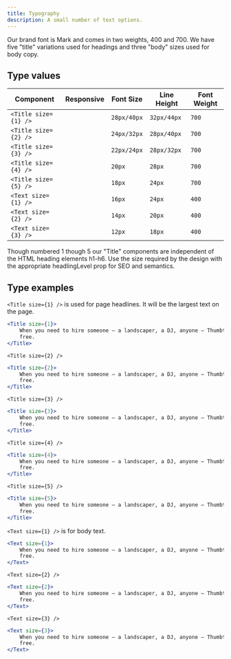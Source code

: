 ```yaml
---
title: Typography
description: A small number of text options.
---
```



Our brand font is Mark and comes in two weights, 400 and 700. We have five "title" variations used for headings and three "body" sizes used for body copy.

## Type values

| Component            | Responsive                   | Font Size   | Line Height | Font Weight |
| -------------------- | ---------------------------- | ----------- | ----------- | ----------- |
| `<Title size={1} />` | <ContentActionsCheckSmall /> | `28px/40px` | `32px/44px` | `700`       |
| `<Title size={2} />` | <ContentActionsCheckSmall /> | `24px/32px` | `28px/40px` | `700`       |
| `<Title size={3} />` | <ContentActionsCheckSmall /> | `22px/24px` | `28px/32px` | `700`       |
| `<Title size={4} />` |                              | `20px`      | `28px`      | `700`       |
| `<Title size={5} />` |                              | `18px`      | `24px`      | `700`       |
| `<Text size={1} />`  |                              | `16px`      | `24px`      | `400`       |
| `<Text size={2} />`  |                              | `14px`      | `20px`      | `400`       |
| `<Text size={3} />`  |                              | `12px`      | `18px`      | `400`       |

<Alert type="note" title="HTML headings">
    Though numbered 1 though 5 our "Title" components are independent of the HTML heading elements
    h1-h6. Use the <InlineCode>size</InlineCode> required by the design with the appropriate
    <InlineCode>headlingLevel</InlineCode> prop for SEO and semantics.
</Alert>

## Type examples

`<Title size={1} />` is used for page headlines. It will be the largest text on the page.

```jsx
<Title size={1}>
    When you need to hire someone – a landscaper, a DJ, anyone – Thumbtack finds them for you for
    free.
</Title>
```

`<Title size={2} />`

```jsx
<Title size={2}>
    When you need to hire someone – a landscaper, a DJ, anyone – Thumbtack finds them for you for
    free.
</Title>
```

`<Title size={3} />`

```jsx
<Title size={3}>
    When you need to hire someone – a landscaper, a DJ, anyone – Thumbtack finds them for you for
    free.
</Title>
```

`<Title size={4} />`

```jsx
<Title size={4}>
    When you need to hire someone – a landscaper, a DJ, anyone – Thumbtack finds them for you for
    free.
</Title>
```

`<Title size={5} />`

```jsx
<Title size={5}>
    When you need to hire someone – a landscaper, a DJ, anyone – Thumbtack finds them for you for
    free.
</Title>
```

`<Text size={1} />` is for body text.

```jsx
<Text size={1}>
    When you need to hire someone – a landscaper, a DJ, anyone – Thumbtack finds them for you for
    free.
</Text>
```

`<Text size={2} />`

```jsx
<Text size={2}>
    When you need to hire someone – a landscaper, a DJ, anyone – Thumbtack finds them for you for
    free.
</Text>
```

`<Text size={3} />`

```jsx
<Text size={3}>
    When you need to hire someone – a landscaper, a DJ, anyone – Thumbtack finds them for you for
    free.
</Text>
```
